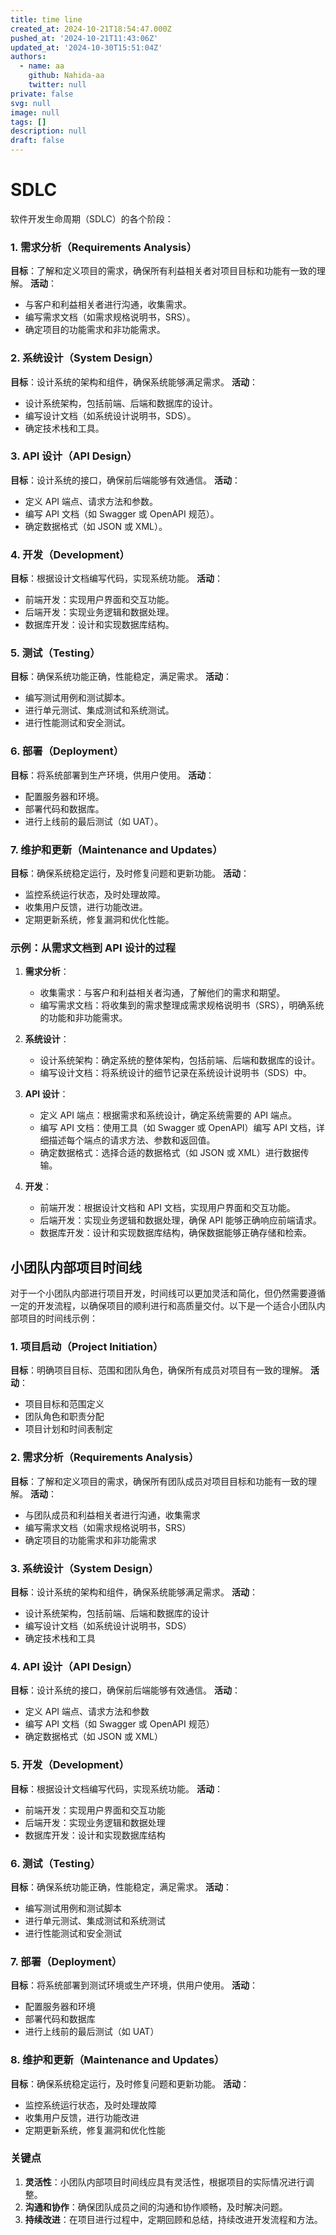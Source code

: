 ```yaml
---
title: time line
created_at: 2024-10-21T18:54:47.000Z
pushed_at: '2024-10-21T11:43:06Z'
updated_at: '2024-10-30T15:51:04Z'
authors:
  - name: aa
    github: Nahida-aa
    twitter: null
private: false
svg: null
image: null
tags: []
description: null
draft: false
---
```

# SDLC
软件开发生命周期（SDLC）的各个阶段：

### 1. 需求分析（Requirements Analysis）
**目标**：了解和定义项目的需求，确保所有利益相关者对项目目标和功能有一致的理解。
**活动**：
- 与客户和利益相关者进行沟通，收集需求。
- 编写需求文档（如需求规格说明书，SRS）。
- 确定项目的功能需求和非功能需求。

### 2. 系统设计（System Design）
**目标**：设计系统的架构和组件，确保系统能够满足需求。
**活动**：
- 设计系统架构，包括前端、后端和数据库的设计。
- 编写设计文档（如系统设计说明书，SDS）。
- 确定技术栈和工具。

### 3. API 设计（API Design）
**目标**：设计系统的接口，确保前后端能够有效通信。
**活动**：
- 定义 API 端点、请求方法和参数。
- 编写 API 文档（如 Swagger 或 OpenAPI 规范）。
- 确定数据格式（如 JSON 或 XML）。

### 4. 开发（Development）
**目标**：根据设计文档编写代码，实现系统功能。
**活动**：
- 前端开发：实现用户界面和交互功能。
- 后端开发：实现业务逻辑和数据处理。
- 数据库开发：设计和实现数据库结构。

### 5. 测试（Testing）
**目标**：确保系统功能正确，性能稳定，满足需求。
**活动**：
- 编写测试用例和测试脚本。
- 进行单元测试、集成测试和系统测试。
- 进行性能测试和安全测试。

### 6. 部署（Deployment）
**目标**：将系统部署到生产环境，供用户使用。
**活动**：
- 配置服务器和环境。
- 部署代码和数据库。
- 进行上线前的最后测试（如 UAT）。

### 7. 维护和更新（Maintenance and Updates）
**目标**：确保系统稳定运行，及时修复问题和更新功能。
**活动**：
- 监控系统运行状态，及时处理故障。
- 收集用户反馈，进行功能改进。
- 定期更新系统，修复漏洞和优化性能。

### 示例：从需求文档到 API 设计的过程

1. **需求分析**：
   - 收集需求：与客户和利益相关者沟通，了解他们的需求和期望。
   - 编写需求文档：将收集到的需求整理成需求规格说明书（SRS），明确系统的功能和非功能需求。

2. **系统设计**：
   - 设计系统架构：确定系统的整体架构，包括前端、后端和数据库的设计。
   - 编写设计文档：将系统设计的细节记录在系统设计说明书（SDS）中。

3. **API 设计**：
   - 定义 API 端点：根据需求和系统设计，确定系统需要的 API 端点。
   - 编写 API 文档：使用工具（如 Swagger 或 OpenAPI）编写 API 文档，详细描述每个端点的请求方法、参数和返回值。
   - 确定数据格式：选择合适的数据格式（如 JSON 或 XML）进行数据传输。

4. **开发**：
   - 前端开发：根据设计文档和 API 文档，实现用户界面和交互功能。
   - 后端开发：实现业务逻辑和数据处理，确保 API 能够正确响应前端请求。
   - 数据库开发：设计和实现数据库结构，确保数据能够正确存储和检索。

## 小团队内部项目时间线

对于一个小团队内部进行项目开发，时间线可以更加灵活和简化，但仍然需要遵循一定的开发流程，以确保项目的顺利进行和高质量交付。以下是一个适合小团队内部项目的时间线示例：

### 1. 项目启动（Project Initiation）
**目标**：明确项目目标、范围和团队角色，确保所有成员对项目有一致的理解。
**活动**：
- 项目目标和范围定义
- 团队角色和职责分配
- 项目计划和时间表制定

### 2. 需求分析（Requirements Analysis）
**目标**：了解和定义项目的需求，确保所有团队成员对项目目标和功能有一致的理解。
**活动**：
- 与团队成员和利益相关者进行沟通，收集需求
- 编写需求文档（如需求规格说明书，SRS）
- 确定项目的功能需求和非功能需求

### 3. 系统设计（System Design）
**目标**：设计系统的架构和组件，确保系统能够满足需求。
**活动**：
- 设计系统架构，包括前端、后端和数据库的设计
- 编写设计文档（如系统设计说明书，SDS）
- 确定技术栈和工具

### 4. API 设计（API Design）
**目标**：设计系统的接口，确保前后端能够有效通信。
**活动**：
- 定义 API 端点、请求方法和参数
- 编写 API 文档（如 Swagger 或 OpenAPI 规范）
- 确定数据格式（如 JSON 或 XML）

### 5. 开发（Development）
**目标**：根据设计文档编写代码，实现系统功能。
**活动**：
- 前端开发：实现用户界面和交互功能
- 后端开发：实现业务逻辑和数据处理
- 数据库开发：设计和实现数据库结构

### 6. 测试（Testing）
**目标**：确保系统功能正确，性能稳定，满足需求。
**活动**：
- 编写测试用例和测试脚本
- 进行单元测试、集成测试和系统测试
- 进行性能测试和安全测试

### 7. 部署（Deployment）
**目标**：将系统部署到测试环境或生产环境，供用户使用。
**活动**：
- 配置服务器和环境
- 部署代码和数据库
- 进行上线前的最后测试（如 UAT）

### 8. 维护和更新（Maintenance and Updates）
**目标**：确保系统稳定运行，及时修复问题和更新功能。
**活动**：
- 监控系统运行状态，及时处理故障
- 收集用户反馈，进行功能改进
- 定期更新系统，修复漏洞和优化性能

### 关键点

1. **灵活性**：小团队内部项目时间线应具有灵活性，根据项目的实际情况进行调整。
2. **沟通和协作**：确保团队成员之间的沟通和协作顺畅，及时解决问题。
3. **持续改进**：在项目进行过程中，定期回顾和总结，持续改进开发流程和方法。
